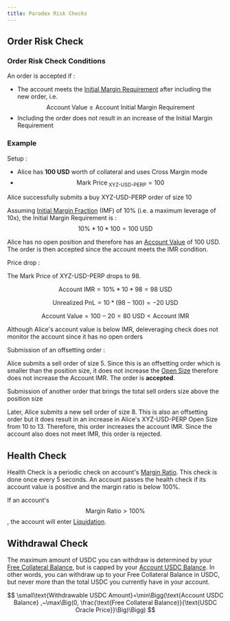 ```yaml
---
title: Paradex Risk Checks
---
```

## Order Risk Check

### Order Risk Check Conditions

An order is accepted if :

* The account meets the [Initial Margin Requirement](margin-term-reference#margin-requirement) after including the new order, i.e. $$\text{Account Value}\ge\text{Account Initial Margin Requirement}$$
* Including the order does not result in an increase of the Initial Margin Requirement

### Example

Setup :

* Alice has **100 USD** worth of collateral and uses Cross Margin mode
* $$\text{Mark Price}_\text{ XYZ-USD-PERP}=100$$

Alice successfully submits a buy XYZ-USD-PERP order of size 10

Assuming [Initial Margin Fraction](cross-margin-requirement#margin-fractions) (IMF) of 10% (i.e. a maximum leverage of 10x), the Initial Margin Requirement is : $$10\%*10*100=100~\text{USD}$$

Alice has no open position and therefore has an [Account Value](margin-term-reference#account-value-usd) of 100 USD. The order is then accepted since the account meets the IMR condition.

Price drop :

The Mark Price of XYZ-USD-PERP drops to 98.

$$\text{Account IMR}=10\%*10*98=98~\text{USD}$$

$$\text{Unrealized PnL}=10*(98-100)=-20~ \text{USD}$$

$$\text{Account Value}=100-20=80~\text{USD} < \text{Account IMR}$$

Although Alice's account value is below IMR, deleveraging check does not monitor the account since it has no open orders

Submission of an offsetting order :

Alice submits a sell order of size 5. Since this is an offsetting order which is smaller than the position size, it does not increase the [Open Size](cross-margin-requirement#open-sizes) therefore does not increase the Account IMR. The order is **accepted**.

Submission of another order that brings the total sell orders size above the position size

Later, Alice submits a new sell order of size 8. This is also an offsetting order but it does result in an increase in Alice's XYZ-USD-PERP Open Size from 10 to 13. Therefore, this order increases the account IMR. Since the account also does not meet IMR, this order is rejected.

## Health Check

Health Check is a periodic check on account's [Margin Ratio](margin-term-reference#margin-ratio). This check is done once every 5 seconds. An account passes the health check if its account value is positive and the margin ratio is below 100%.

If an account's $$\text{Margin Ratio}>\text{100\%}$$, the account will enter [Liquidation](liquidations).

## Withdrawal Check

The maximum amount of USDC you can withdraw is determined by your [Free Collateral Balance](margin-term-reference#free-collateral-balance-usd), but is capped by your [Account USDC Balance](margin-term-reference#account-usdc-balance). In other words, you can withdraw up to your Free Collateral Balance in USDC, but never more than the total USDC you currently have in your account.

$$
\small\text{Withdrawable USDC Amount}=\min\Bigg(\text{Account USDC Balance} ,~\max\Big(0, \frac{\text{Free Collateral Balance}}{\text{USDC Oracle Price}}\Big)\Bigg)
$$
